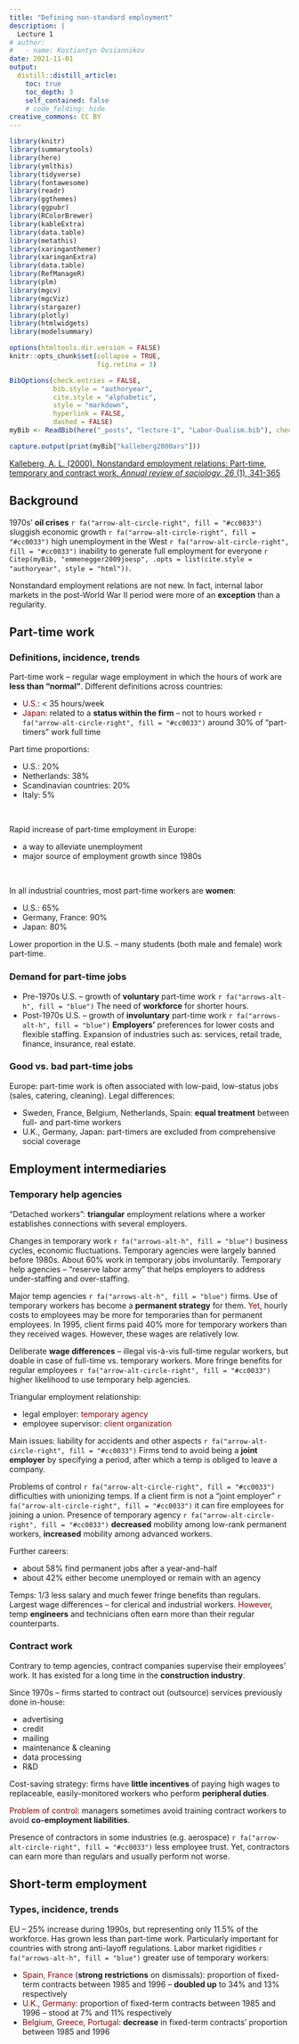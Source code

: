 ```yaml
---
title: "Defining non-standard employment"
description: |
  Lecture 1
# author:
#   - name: Kostiantyn Ovsiannikov
date: 2021-11-01
output:
  distill::distill_article:
    toc: true
    toc_depth: 3
    self_contained: false
    # code_folding: hide
creative_commons: CC BY
---
```



```r
library(knitr)
library(summarytools)
library(here)
library(ymlthis)
library(tidyverse)
library(fontawesome)
library(readr)
library(ggthemes)
library(ggpubr)
library(RColorBrewer)
library(kableExtra)
library(data.table)
library(metathis)
library(xaringanthemer)
library(xaringanExtra)
library(data.table)
library(RefManageR)
library(plm)
library(mgcv)
library(mgcViz)
library(stargazer)
library(plotly)
library(htmlwidgets)
library(modelsummary)
```


```r
options(htmltools.dir.version = FALSE)
knitr::opts_chunk$set(collapse = TRUE,
                      fig.retina = 3)
```


```r

BibOptions(check.entries = FALSE,
           bib.style = "authoryear",
           cite.style = "alphabetic",
           style = "markdown",
           hyperlink = FALSE,
           dashed = FALSE)
myBib <- ReadBib(here("_posts", "lecture-1", "Labor-Dualism.bib"), check = FALSE)
```

```r
capture.output(print(myBib["kalleberg2000ars"]))
```

<!-- ## Article discussed -->

::: {.define .article style="color: brown;"}
[Kalleberg, A. L. (2000). Nonstandard employment relations: Part-time, temporary and contract work. *Annual review of sociology, 26* (1), 341-365](https://www.annualreviews.org/doi/abs/10.1146/annurev.soc.26.1.341)
:::


## Background

1970s' **oil crises** `r fa("arrow-alt-circle-right", fill = "#cc0033")` sluggish economic growth `r fa("arrow-alt-circle-right", fill = "#cc0033")` high unemployment in the West `r fa("arrow-alt-circle-right", fill = "#cc0033")` inability to generate full employment for everyone `r Citep(myBib, "emmenegger2009joesp", .opts = list(cite.style = "authoryear", style = "html"))`.

Nonstandard employment relations are not new.
In fact, internal labor markets in the post-World War II period were more of an **exception** than a regularity.


## Part-time work

### Definitions, incidence, trends

Part-time work -- regular wage employment in which the hours of work are **less than "normal"**.
Different definitions across countries:

- <span style="color:darkred">U.S.</span>: < 35 hours/week
- <span style="color:darkred">Japan</span>: related to a **status within the firm** -- not to hours worked `r fa("arrow-alt-circle-right", fill = "#cc0033")` around 30\% of "part-timers" work full time

Part time proportions:

 - U.S.: 20\%
 - Netherlands: 38\%
 - Scandinavian countries: 20\%
 - Italy: 5\%

<br>

Rapid increase of part-time employment in Europe:

 - a way to alleviate unemployment
 - major source of employment growth since 1980s
 
<br>
 
In all industrial countries, most part-time workers are **women**:

 - U.S.: 65\%
 - Germany, France: 90\%
 - Japan: 80\%

Lower proportion in the U.S. -- many students (both male and female) work part-time.


### Demand for part-time jobs

- Pre-1970s U.S. -- growth of **voluntary** part-time work `r fa("arrows-alt-h", fill = "blue")` 
The need of **workforce** for shorter hours.
- Post-1970s U.S. -- growth of **involuntary** part-time work `r fa("arrows-alt-h", fill = "blue")`
**Employers'** preferences for lower costs and flexible staffing.
Expansion of industries such as: services, retail trade, finance, insurance, real estate.


### Good vs. bad part-time jobs

Europe: part-time work is often associated with low-paid, low-status jobs (sales, catering, cleaning). 
Legal differences:

 - Sweden, France, Belgium, Netherlands, Spain: **equal treatment** between full- and part-time workers
 - U.K., Germany, Japan: part-timers are excluded from comprehensive social coverage
 

## Employment intermediaries

### Temporary help agencies

"Detached workers": **triangular** employment relations where a worker establishes connections with several employers.

Changes in temporary work `r fa("arrows-alt-h", fill = "blue")` business cycles, economic fluctuations.
Temporary agencies were largely banned before 1980s.
About 60\% work in temporary jobs involuntarily.
Temporary help agencies -- "reserve labor army" that helps employers to address under-staffing and over-staffing. 

Major temp agencies `r fa("arrows-alt-h", fill = "blue")` firms.
Use of temporary workers has become a **permanent strategy** for them.
<span style="color:darkred">Yet</span>, hourly costs to employees may be more for temporaries than for permanent employees.
In 1995, client firms paid 40\% more for temporary workers than they received wages.
However, these wages are relatively low.

Deliberate **wage differences** -- illegal vis-à-vis full-time regular workers, but doable in case of full-time vs. temporary workers. 
More fringe benefits for regular employees `r fa("arrow-alt-circle-right", fill = "#cc0033")` higher likelihood to use temporary help agencies.

Triangular employment relationship: 

 - legal employer: <span style="color:darkred">temporary agency</span>
 - employee supervisor: <span style="color:darkred">client organization</span>
 
Main issues: liability for accidents and other aspects `r fa("arrow-alt-circle-right", fill = "#cc0033")`
Firms tend to avoid being a **joint employer** by specifying a period, after which a temp is obliged to leave a company.

Problems of control `r fa("arrow-alt-circle-right", fill = "#cc0033")` difficulties with unionizing temps.
If a client firm is not a "joint employer" `r fa("arrow-alt-circle-right", fill = "#cc0033")` it can fire employees for joining a union.
Presence of temporary agency `r fa("arrow-alt-circle-right", fill = "#cc0033")` **decreased** mobility among low-rank permanent workers, **increased** mobility among advanced workers.

Further careers:

 - about 58\% find permanent jobs after a year-and-half
 - about 42\% either become unemployed or remain with an agency
 
Temps: 1/3 less salary and much fewer fringe benefits than regulars.
Largest wage differences -- for clerical and industrial workers.
<span style="color:darkred">However</span>, temp **engineers** and technicians often earn more than their regular counterparts.


### Contract work

Contrary to temp agencies, contract companies supervise their employees' work.
It has existed for a long time in the **construction industry**.

Since 1970s -- firms started to contract out (outsource) services previously done in-house:

 - advertising
 - credit
 - mailing
 - maintenance & cleaning
 - data processing
 - R&D
 
Cost-saving strategy: firms have **little incentives** of paying high wages to replaceable, easily-monitored workers who perform **peripheral duties**.

<span style="color:darkred">Problem of control</span>: managers sometimes avoid training contract workers to avoid **co-employment liabilities**.

Presence of contractors in some industries (e.g. aerospace) `r fa("arrow-alt-circle-right", fill = "#cc0033")` less employee trust.
Yet, contractors can earn more than regulars and usually perform not worse.


## Short-term employment

### Types, incidence, trends

EU -- 25\% increase during 1990s, but representing only 11.5\% of the workforce.
Has grown less than part-time work.
Particularly important for countries with strong anti-layoff regulations.
Labor market rigidities `r fa("arrows-alt-h", fill = "blue")` greater use of temporary workers:

 - <span style="color:darkred">Spain, France</span> (**strong restrictions** on dismissals): proportion of fixed-term contracts between 1985 and 1996 -- **doubled up** to 34\% and 13\% respectively
 - <span style="color:darkred">U.K., Germany</span>: proportion of fixed-term contracts between 1985 and 1996 -- stood at 7\% and 11\% respectively
 - <span style="color:darkred">Belgium, Greece, Portugal</span>: **decrease** in fixed-term contracts' proportion between 1985 and 1996
